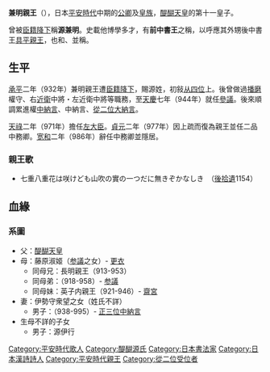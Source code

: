 {{Unreferenced|time=2016-08-21T03:59:49+00:00}}
{{東亞男性歷史人物
|名稱 =兼明親王
|身份 =日本[[親王_(東亞)|親王]]
|國家 =[[日本|日本]]
|時代 =[[平安時代|平安時代]]
|姓 =
|名 =兼明
|別名 =前中書王、御子左大臣
|封爵 =[[親王|親王]]
|出生日期 =[[延喜|延喜]]十四年（914年）
|出生地點 =[[平安京|平安京]]
|逝世日期 =[[永延|永延]]元年九月二十六（987年10月21日（73歲））
|逝世地點 =[[平安京|平安京]]
|圖片名稱 =Prince Kaneakira.jpg
|圖片大小 =220px
|圖片說明=兼明親王（[[菊池容齋|菊池容齋]]畫《{{lj|前賢故實|前賢故実}}》）
|父親=[[醍醐天皇|醍醐天皇]]
|母親=藤原淑姬（{{lj|藤原菅根|藤原菅根}}之女）
|妻 =伊勢守衆望女
|子 =源伊行
|嫡子 ={{lj|源伊陟|源伊陟}}
|經歷 ={{lj|一品|一品親王}}、[[中務省|中務]]卿
}}
{{Japanese|japanese=兼明親王|kana=かねあきらしんのう|romaji=Kaneakira shin nō}}
'''兼明親王'''（{{bd|914年||987年|10月21日}}），日本[[平安時代|平安時代]]中期的[[公卿|公卿]]及[[皇族|皇族]]，[[醍醐天皇|醍醐天皇]]的第十一皇子。

曾被[[臣籍降下|臣籍降下]]稱'''源兼明'''。史載他博學多才，有'''前中書王'''之稱，以呼應其外甥後中書王[[具平親王|具平親王]]，也和{{lj|藤原佐理|藤原佐理}}、{{lj|藤原行成|藤原行成}}並稱{{lj|三蹟|三跡}}。

== 生平 ==
[[承平_(日本)|承平]]二年（932年）兼明親王遭[[臣籍降下|臣籍降下]]，賜源姓，初敍[[從四位|从四位]]上。後曾做過[[播磨國|播磨]]權守、右[[近衛府|近衛]]中將・左近衛中將等職務，至[[天慶_(日本)|天慶]]七年（944年）就任[[參議|參議]]。後來順調累進權[[中納言|中納言]]、中納言、[[從二位|從二位]][[大納言|大納言]]。

[[天祿_(日本)|天祿]]二年（971年）擔任[[左大臣|左大臣]]。[[貞元_(日本)|貞元]]二年（977年）因{{lj|源昭平|昭平親王}}上疏而復為親王並任二品中務卿。[[寬和|宽和]]二年（986年）辭任中務卿並隱居{{lj|嵯峨|嵯峨 (京都市)}}。
=== 親王歌 ===
*七重八重花は咲けども山吹の實の一つだに無きぞかなしき　（[[後拾遺和歌集|後拾遺]]1154）

== 血緣 ==
=== 系圖 ===
{{日本皇室平安中期}}

* 父：[[醍醐天皇|醍醐天皇]]
* 母：藤原淑姬（[[参議|参議]]{{lj|藤原菅根|藤原菅根}}之女）- [[更衣_(職官)|更衣]]
** 同母兄：長明親王（913-953）
** 同母弟：{{lj|源自明|源自明}}（918-958）- {{lj|正四位下|正四位下}}[[参議|参議]]  
** 同母妹：英子内親王（921-946）- [[齋王|齋宮]]
* 妻：伊勢守衆望之女（姓氏不詳）
** 男子：{{lj|源伊陟|源伊陟}}（938-995）- [[正三位|正三位]][[中纳言|中納言]]
* 生母不詳的子女
** 男子：源伊行

[[Category:平安時代歌人|Category:平安時代歌人]]
[[Category:醍醐源氏|Category:醍醐源氏]]
[[Category:日本書法家|Category:日本書法家]]
[[Category:日本漢詩詩人|Category:日本漢詩詩人]]
[[Category:平安時代親王|Category:平安時代親王]]
[[Category:從二位受位者|Category:從二位受位者]]